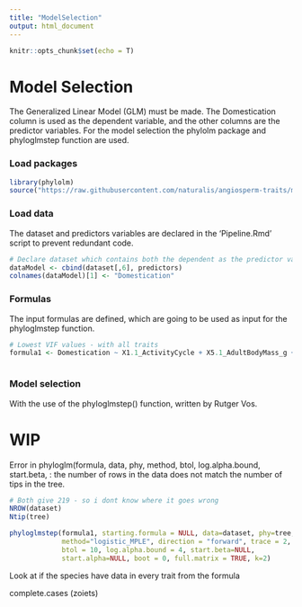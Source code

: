 ```yaml
---
title: "ModelSelection"
output: html_document
---
```


```r
knitr::opts_chunk$set(echo = T)
```


# Model Selection
The Generalized Linear Model (GLM) must be made. The Domestication column is used as the dependent 
variable, and the other columns are the predictor variables. For the model selection the phylolm package 
and phyloglmstep function are used.


### Load packages
```r
library(phylolm)
source("https://raw.githubusercontent.com/naturalis/angiosperm-traits/master/phyloglmstep.R")
```


### Load data

The dataset and predictors variables are declared in the 'Pipeline.Rmd' script to prevent redundant code.

```r
# Declare dataset which contains both the dependent as the predictor variables
dataModel <- cbind(dataset[,6], predictors)
colnames(dataModel)[1] <- "Domestication"
```

### Formulas

The input formulas are defined, which are going to be used as input for the phyloglmstep function.

```r
# Lowest VIF values - with all traits
formula1 <- Domestication ~ X1.1_ActivityCycle + X5.1_AdultBodyMass_g + X12.1_HabitatBreadth + X21.1_PopulationDensity_n_km2 + X10.2_SocialGrpSize + MatingSystem + YearRoundBreeding + Horns_Antlers + AVGMovingSpeed + AVGTravelDistance + Aspect + ClayPercentage + OrganicCarbon



```


### Model selection

With the use of the phyloglmstep() function, written by Rutger Vos.


# WIP 
Error in phyloglm(formula, data, phy, method, btol, log.alpha.bound, start.beta, : the number of rows in the data does not match the number of tips in the tree.

```r
# Both give 219 - so i dont know where it goes wrong
NROW(dataset)
Ntip(tree)

phyloglmstep(formula1, starting.formula = NULL, data=dataset, phy=tree, 
             method="logistic_MPLE", direction = "forward", trace = 2, 
             btol = 10, log.alpha.bound = 4, start.beta=NULL, 
             start.alpha=NULL, boot = 0, full.matrix = TRUE, k=2)
```


Look at if the species have data in every trait from the formula

complete.cases (zoiets)



